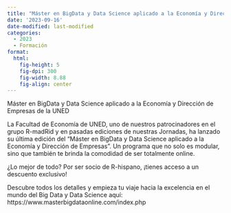 ```yaml
---
title: "Máster en BigData y Data Science aplicado a la Economía y Dirección de Empresas de la UNED"
date: '2023-09-16'
date-modified: last-modified
categories:
  - 2023
  - Formación
format: 
  html: 
    fig-height: 5
    fig-dpi: 300
    fig-width: 8.88
    fig-align: center
---
```



Máster en BigData y Data Science aplicado a la Economía y Dirección de Empresas de la UNED

La Facultad de Economía de UNED, uno de nuestros patrocinadores en el grupo R-madRid y en pasadas ediciones de nuestras Jornadas, ha lanzado su última edición del "Máster en BigData y Data Science aplicado a la Economía y Dirección de Empresas". Un programa que no solo es modular, sino que también te brinda la comodidad de ser totalmente online.

¿Lo mejor de todo? Por ser socio de R-hispano, ¡tienes acceso a un descuento exclusivo!

Descubre todos los detalles y empieza tu viaje hacia la excelencia en el mundo del Big Data y Data Science aquí: https://www.masterbigdataonline.com/index.php

